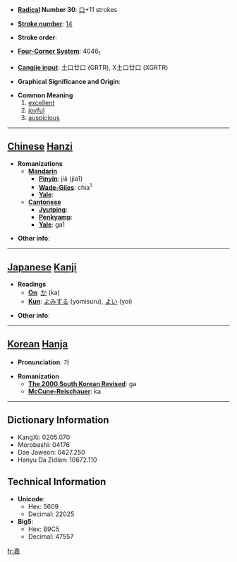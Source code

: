 * '''[[Wiktionary:Chinese radical index| Radical]] Number 30''': [[Wiktionary:Chinese radical index 口|口]]+11 strokes

* '''[[Wiktionary:Chinese total strokes index|Stroke number]]''': [[Wiktionary:Chinese total strokes index 14|14]]

* '''Stroke order''': 

* '''[[Wiktionary:Chinese four corner index|Four-Corner System]]''': 4046<sub>1</sub>

* '''[[Wiktionary:Chinese Cangjie index|Cangjie input]]''': 土口廿口 (GRTR), X土口廿口 (XGRTR)

* '''Graphical Significance and Origin''': 

* '''Common Meaning'''
*#[[excellent]]
*# [[joyful]]
*# [[auspicious]]


----

== [[Chinese]] [[Hanzi]] ==

* '''Romanizations'''
** '''[[Mandarin]]'''
*** '''[[Pinyin]]''': jiā (jia1)
*** '''[[Wade-Giles]]''': chia<sup>1</sup>
*** '''[[Yale]]''': 
** '''[[Cantonese]]'''
*** '''[[Jyutping]]''':
*** '''[[Penkyamp]]''': 
*** '''[[Yale]]''': ga1

* '''Other info''': 

----

== [[Japanese]] [[Kanji]] ==

* '''Readings'''
** '''[[On]]''': [[か]] (ka)
** '''[[Kun]]''': [[よみする]] (yomisuru), [[よい]] (yoi)

* '''Other info''':  

----

== [[Korean]] [[Hanja]] ==

* '''Pronunciation''': 가

* '''Romanization'''
** '''[[The 2000 South Korean Revised Romanization|The 2000 South Korean Revised]]''': ga
** '''[[McCune-Reischauer]]''': ka

----

== Dictionary Information ==

* KangXi: 0205.070
* Morobashi: 04176
* Dae Jaweon: 0427.250
* Hanyu Da Zidian: 10672.110

== Technical Information ==

* '''Unicode''':
** Hex: 5609
** Decimal: 22025
* '''Big5''':
** Hex: B9C5
** Decimal: 47557

[[fr:嘉]]